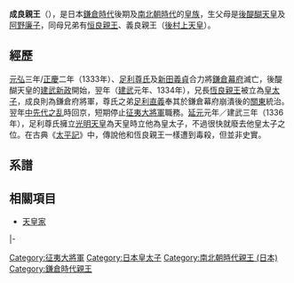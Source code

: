 {{東亞男性歷史人物
|名稱 =成良親王
|身份 =日本[[親王_(東亞)|親王]]
|國家 =[[日本|大和王朝]]
|時代 =[[鎌倉時代|鎌倉時代]]後期、[[南北朝時代_(日本)|南北朝時代]]
|姓 =（無）
|名 =成良
|封爵 =二品[[親王|親王]]→[[東宮|東宮]]
|出生日期 =[[嘉曆|嘉曆]]元年（1326年）
|逝世日期 =[[興國_(後村上天皇)|興國]]五年／[[康永|康永]]三年正月初六（1344年1月21日（18歲））
|父親 = [[後醍醐天皇|後醍醐天皇]]
|母親 = [[阿野廉子|阿野廉子]]
|同胞兄弟 =[[恆良親王|恆良親王]]、[[後村上天皇|後村上天皇]]
|經歷 =[[征夷大將軍|征夷大將軍]]
}}
{{Japanese|japanese=成良親王|kana=なりよししんのう|romaji=Narinaga shin nō}}
'''成良親王'''（{{bd|1326年||1344年|1月21日}}），是日本[[鎌倉時代|鎌倉時代]]後期及[[南北朝時代_(日本)|南北朝時代]]的[[皇族|皇族]]，生父母是[[後醍醐天皇|後醍醐天皇]]及[[阿野廉子|阿野廉子]]，同母兄弟有[[恒良親王|恒良親王]]、義良親王（[[後村上天皇|後村上天皇]]）。

== 經歷 ==
[[元弘|元弘]]三年/[[正慶|正慶]]二年（1333年）、[[足利尊氏|足利尊氏]]及[[新田義貞|新田義貞]]合力將[[鎌倉幕府|鎌倉幕府]]滅亡，後醍醐天皇的[[建武新政|建武新政]]開始，翌年（[[建武_(日本)|建武]]元年、1334年），兄長[[恆良親王|恆良親王]]被立為[[皇太子|皇太子]]，成良則為鎌倉府將軍，尊氏之弟[[足利直義|足利直義]]奉其於鎌倉幕府崩潰後的[[關東地方|關東]]統治。翌年[[中先代之乱|中先代之乱]]時回京，短期停止[[征夷大將軍|征夷大將軍]]職務。[[延元|延元]]元年／建武三年（1336年），足利尊氏擁立[[光明天皇|光明天皇]]為天皇時立他為皇太子，不過很快就廢去他皇太子之位。在古典《[[太平記|太平記]]》中，傳說他和恆良親王一樣遭到毒殺，但並非史實。

==系譜==
{{日本皇室南北朝}}

== 相關項目 ==
* [[天皇家|天皇家]]

{{start box|width=auto}}
{{s-mil}}
|-
{{s-before|[[護良親王|護良親王]]}}
{{s-title|[[征夷大將軍|征夷大將軍]]|1335年－1336年}}
{{s-after|[[興良親王|興良親王]]}}
{{end box}}

{{征夷大將軍}}

{{DEFAULTSORT:Narinaga Shinnou}}
[[Category:征夷大將軍|Category:征夷大將軍]]
[[Category:日本皇太子|Category:日本皇太子]]
[[Category:南北朝時代親王_(日本)|Category:南北朝時代親王 (日本)]]
[[Category:鎌倉時代親王|Category:鎌倉時代親王]]